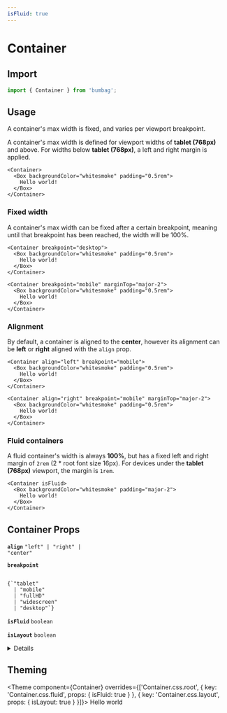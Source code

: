 ```yaml
---
isFluid: true
---
```



# Container

## Import

```jsx
import { Container } from 'bumbag';
```

## Usage

A container's max width is fixed, and varies per viewport breakpoint.

A container's max width is defined for viewport widths of **tablet (768px)** and above. For widths below **tablet (768px)**, a left and right margin is applied.

```jsx-live
<Container>
  <Box backgroundColor="whitesmoke" padding="0.5rem">
    Hello world!
  </Box>
</Container>
```

### Fixed width

A container's max width can be fixed after a certain breakpoint, meaning until that breakpoint has been reached, the width will be 100%.

```jsx-live
<Container breakpoint="desktop">
  <Box backgroundColor="whitesmoke" padding="0.5rem">
    Hello world!
  </Box>
</Container>

<Container breakpoint="mobile" marginTop="major-2">
  <Box backgroundColor="whitesmoke" padding="0.5rem">
    Hello world!
  </Box>
</Container>
```

### Alignment

By default, a container is aligned to the **center**, however its alignment can be **left** or **right** aligned with the `align` prop.

```jsx-live
<Container align="left" breakpoint="mobile">
  <Box backgroundColor="whitesmoke" padding="0.5rem">
    Hello world!
  </Box>
</Container>

<Container align="right" breakpoint="mobile" marginTop="major-2">
  <Box backgroundColor="whitesmoke" padding="0.5rem">
    Hello world!
  </Box>
</Container>
```

### Fluid containers

A fluid container's width is always **100%**, but has a fixed left and right margin of `2rem` (2 \* root font size 16px). For devices under the **tablet (768px)** viewport, the margin is `1rem`.

```jsx-live
<Container isFluid>
  <Box backgroundColor="whitesmoke" padding="major-2">
    Hello world!
  </Box>
</Container>
```

## Container Props

<!-- Automatically generated -->

**<Code marginRight="major-1">align</Code>** <Code fontSize="150" palette="primary">&#34;left&#34; | &#34;right&#34; | &#34;center&#34;</Code> 

<Box marginBottom="major-4" />

**<Code marginRight="major-1">breakpoint</Code>**  

<Code isBlock palette="primary" fontSize="150" padding="minor-1" marginBottom="major-2">
{`"tablet"
  | "mobile"
  | "fullHD"
  | "widescreen"
  | "desktop"`}
</Code>

<Box marginBottom="major-4" />

**<Code marginRight="major-1">isFluid</Code>** <Code fontSize="150" palette="primary">boolean</Code> 

<Box marginBottom="major-4" />

**<Code marginRight="major-1">isLayout</Code>** <Code fontSize="150" palette="primary">boolean</Code> 

<Box marginBottom="major-4" />

<details><Box use="summary" marginBottom="major-2">Inherits <code><strong>Box</strong></code> props</Box>

**<Code marginRight="major-1">use</Code>**  

<Code isBlock palette="primary" fontSize="150" padding="minor-1" marginBottom="major-2">
{`string
  | (ComponentClass<any, any> & { useProps: any; })
  | (FunctionComponent<any> & { useProps: any; })`}
</Code>

<Box marginBottom="major-4" />

**<Code marginRight="major-1">className</Code>** <Code fontSize="150" palette="primary">string</Code> 

<Box marginBottom="major-4" />

**<Code marginRight="major-1">children</Code>**  

<Code isBlock palette="primary" fontSize="150" padding="minor-1" marginBottom="major-2">
{`string
  | number
  | boolean
  | {}
  | ReactElement<any, string
  | ((props: any) => ReactElement<any, string
  | ...
  | (new (props: any) => Component<any, any, any>)>)
  | (new (props: any) => Component<any, any, any>)>
  | ReactNodeArray
  | ReactPortal
  | ((props: BoxProps) => ReactNode)`}
</Code>

<Box marginBottom="major-4" />

**<Code marginRight="major-1">altitude</Code>** <Code fontSize="150" palette="primary">string</Code> 

<Box marginBottom="major-4" />

**<Code marginRight="major-1">variant</Code>** <Code fontSize="150" palette="primary">string</Code> 

<Box marginBottom="major-4" />

**<Code marginRight="major-1">colorMode</Code>** <Code fontSize="150" palette="primary">string</Code> 

<Box marginBottom="major-4" />

**<Code marginRight="major-1">overrides</Code>**  

<Code isBlock palette="primary" fontSize="150" padding="minor-1" marginBottom="major-2">
{`{
  altitudes?: AltitudesThemeConfig;
  borders?: BordersThemeConfig;
  borderRadii?: BorderRadiiThemeConfig;
  breakpoints?: BreakpointsThemeConfig;
  fonts?: FontsThemeConfig;
  fontSizes?: FontSizeThemeConfig;
  ... 84 more ...;
  Template?: TemplateThemeConfig;
}`}
</Code>

<Box marginBottom="major-4" />

**<Code marginRight="major-1">elementRef</Code>** <Code fontSize="150" palette="primary">((instance: any) =&#62; void) | RefObject&#60;any&#62;</Code> 

<Box marginBottom="major-4" />

**<Code marginRight="major-1">themeKey</Code>** <Code fontSize="150" palette="primary">string</Code> 

<Box marginBottom="major-4" />

</details>
            

## Theming

<Theme
  component={Container}
  overrides={['Container.css.root', { key: 'Container.css.fluid', props: { isFluid: true } }, { key: 'Container.css.layout', props: { isLayout: true } }]}>
  Hello world
</Theme>
